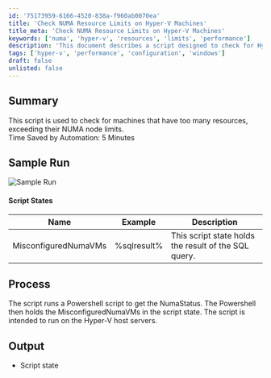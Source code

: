 ```yaml
---
id: '75173959-6166-4520-838a-f960ab0070ea'
title: 'Check NUMA Resource Limits on Hyper-V Machines'
title_meta: 'Check NUMA Resource Limits on Hyper-V Machines'
keywords: ['numa', 'hyper-v', 'resources', 'limits', 'performance']
description: 'This document describes a script designed to check for Hyper-V machines that exceed their NUMA node limits, helping to identify misconfigured virtual machines and optimize resource allocation.'
tags: ['hyper-v', 'performance', 'configuration', 'windows']
draft: false
unlisted: false
---
```

## Summary

This script is used to check for machines that have too many resources, exceeding their NUMA node limits.  
Time Saved by Automation: 5 Minutes

## Sample Run

![Sample Run](../../../static/img/Set-NUMA-VM-Status/image_1.png)

#### Script States

| Name                  | Example      | Description                                   |
|-----------------------|--------------|-----------------------------------------------|
| MisconfiguredNumaVMs  | %sqlresult%  | This script state holds the result of the SQL query. |

## Process

The script runs a Powershell script to get the NumaStatus. The Powershell then holds the MisconfiguredNumaVMs in the script state. The script is intended to run on the Hyper-V host servers.

## Output

- Script state












